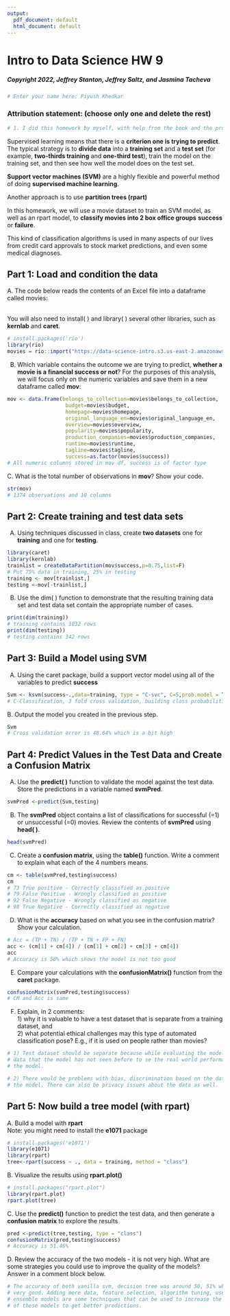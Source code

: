 ```yaml
---
output:
  pdf_document: default
  html_document: default
---
```


# Intro to Data Science HW 9
##### Copyright 2022, Jeffrey Stanton, Jeffrey Saltz, and Jasmina Tacheva

```r
# Enter your name here: Piyush Khedkar
```

### Attribution statement: (choose only one and delete the rest)

```r
# 1. I did this homework by myself, with help from the book and the professor.
```

Supervised learning means that there is a **criterion one is trying to predict**. The typical strategy is to **divide data** into a **training set** and a **test set** (for example, **two-thirds training** and **one-third test**), train the model on the training set, and then see how well the model does on the test set. <br>

**Support vector machines (SVM)** are a highly flexible and powerful method of doing **supervised machine learning**.

Another approach is to use **partition trees (rpart)** 

In this homework, we will use a movie dataset to train an SVM model, as well as an rpart model, to **classify movies into 2 box office groups**   **success** or **failure**. <br>

This kind of classification algorithms is used in many aspects of our lives   from credit card approvals to stock market predictions, and even some medical diagnoses. <br>

## Part 1: Load and condition the data  

A. The code below reads the contents of an Excel file into a dataframe called movies: <br><br>

You will also need to install( ) and library( ) several other libraries, such as **kernlab** and **caret**.

```r
# install.packages('rio')
library(rio)
movies = rio::import("https://data-science-intro.s3.us-east-2.amazonaws.com/movies.xlsx")
```

B.	Which variable contains the outcome we are trying to predict, **whether a movie is a financial success or not**? For the purposes of this analysis, we will focus only on the numeric variables and save them in a new dataframe called **mov**:

```r
mov <- data.frame(belongs_to_collection=movies$belongs_to_collection, 
                   budget=movies$budget, 
                   homepage=movies$homepage, 
                   original_language_en=movies$original_language_en, 
                   overview=movies$overview, 
                   popularity=movies$popularity, 
                   production_companies=movies$production_companies,
                   runtime=movies$runtime, 
                   tagline=movies$tagline,  
                   success=as.factor(movies$success))
# All numeric columns stored in mov df, success is of factor type
```

C. What is the total number of observations in **mov**? Show your code.

```r
str(mov)
# 1374 observations and 10 columns
```

## Part 2: Create training and test data sets

A.	Using techniques discussed in class, create **two datasets**   one for **training** and one for **testing**.

```r
library(caret)
library(kernlab)
trainlist = createDataPartition(mov$success,p=0.75,list=F)
# Put 75% data in training, 25% in testing
training <- mov[trainlist,]
testing <-mov[-trainlist,]
```

B.	Use the dim( ) function to demonstrate that the resulting training data set and test data set contain the appropriate number of cases.

```r
print(dim(training))
# training contains 1032 rows
print(dim(testing))
# testing contains 342 rows
```

## Part 3: Build a Model using SVM

A.	Using the caret package, build a support vector model using all of the variables to predict **success**

```r
Svm <- ksvm(success~.,data=training, type = "C-svc", C=5,prob.model = T,cross=3)
# C-Classification, 3 fold cross validation, building class probabilities
```

B. Output the model you created in the previous step.

```r
Svm
# Cross validation error is 48.64% which is a bit high
```

## Part 4: Predict Values in the Test Data and Create a Confusion Matrix

A.	Use the **predict( )** function to validate the model against the test data. Store the predictions in a variable named **svmPred**.

```r
svmPred <-predict(Svm,testing)
```

B.	The **svmPred** object contains a list of classifications for successful (=1) or unsuccessful (=0) movies. Review the contents of **svmPred** using **head( )**.

```r
head(svmPred)
```

C.	Create a **confusion matrix**, using the **table()** function. Write a comment to explain what each of the 4 numbers means.

```r
cm <- table(svmPred,testing$success)
cm
# 73 True positive - Correctly classified as positive
# 79 False Positive - Wrongly classified as positive
# 92 False Negative - Wrongly classified as negative
# 98 True Negative - Correctly classified as negative
```

D.	What is the **accuracy** based on what you see in the confusion matrix? Show your calculation.

```r
# Acc = (TP + TN) / (TP + TN + FP + FN) 
acc <- (cm[1] + cm[4]) / (cm[1] + cm[2] + cm[3] + cm[4])
acc
# Accuracy is 50% which shows the model is not too good
```

E.	Compare your calculations with the **confusionMatrix()** function from the **caret** package.

```r
confusionMatrix(svmPred,testing$success)
# CM and Acc is same
```

F.	Explain, in 2 comments:<br> 1) why it is valuable to have a  test  dataset that is separate from a  training  dataset, and <br>2) what potential ethical challenges may this type of automated classification pose? E.g., if it is used on people rather than movies? 

```r
# 1) Test dataset should be separate because while evaluating the model we want
# data that the model has not seen before to se the real world performance of
# the model.
```

```r
# 2) There would be problems with bias, discrimination based on the data fed to
# the model. There can also be privacy issues about the data as well.
```

## Part 5: Now build a tree model (with rpart)

A. Build a model with **rpart**
<br>
Note: you might need to install the **e1071** package

```r
# install.packages('e1071')
library(e1071)
library(rpart)
tree<-rpart(success ~ ., data = training, method = "class")
```

B. Visualize the results using  **rpart.plot()**

```r
# install.packages("rpart.plot")
library(rpart.plot)
rpart.plot(tree)
```

C. Use the **predict()** function to predict the test data, and then generate a **confusion matrix** to explore the results

```r
pred <-predict(tree,testing, type = "class")
confusionMatrix(pred,testing$success)
# Accuracy is 51.46%
```

D. Review the accuracy of the two models - it is not very high. What are some strategies you could use to improve the quality of the models? Answer in a comment block below.

```r
# The accuracy of both vanilla svm, decision tree was around 50, 51% which is not
# very good. Adding more data, feature selection, algorithm tuning, use of
# ensemble models are some techniques that can be used to increase the accuracy 
# of these models to get better predictions.
```

